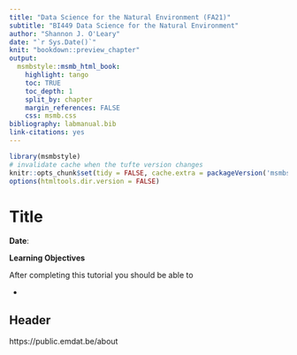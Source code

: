 ```yaml
---
title: "Data Science for the Natural Environment (FA21)"
subtitle: "BI449 Data Science for the Natural Environment"
author: "Shannon J. O'Leary"
date: "`r Sys.Date()`"
knit: "bookdown::preview_chapter"
output:
  msmbstyle::msmb_html_book:
    highlight: tango
    toc: TRUE
    toc_depth: 1
    split_by: chapter
    margin_references: FALSE
    css: msmb.css
bibliography: labmanual.bib
link-citations: yes
---
```


```r

library(msmbstyle)
# invalidate cache when the tufte version changes
knitr::opts_chunk$set(tidy = FALSE, cache.extra = packageVersion('msmbstyle'))
options(htmltools.dir.version = FALSE)

```

# Title

**Date**:

**Learning Objectives**

After completing this tutorial you should be able to

* 


## Header


https://public.emdat.be/about
